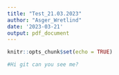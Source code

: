 ```yaml
---
title: "Test_21.03.2023"
author: "Asger_Wretlind"
date: '2023-03-21'
output: pdf_document
---
```


```r
knitr::opts_chunk$set(echo = TRUE)
```

```r
#Hi git can you see me?
```

